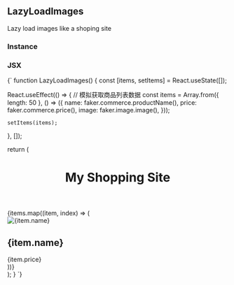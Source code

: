 <!-- Calculator-MDX-Documentation.mdx -->



## LazyLoadImages

Lazy load images like a shoping site

### Instance
<LazyLoadImages />

### JSX
<SyntaxHighlighter language="jsx" style={okaidia}>
  {`
function LazyLoadImages() {
  const [items, setItems] = React.useState([]);
 
  React.useEffect(() => {
    // 模拟获取商品列表数据
    const items = Array.from({ length: 50 }, () => ({
      name: faker.commerce.productName(),
      price: faker.commerce.price(),
      image: faker.image.image(),
    }));
 
    setItems(items);
  }, []);
 
  return (
    <div className="App">
      <header>
        <h1>My Shopping Site</h1>
      </header>
      <main>
        <div className="product-list">
          {items.map((item, index) => (
            <div className="product" key={index}>
              <LazyLoad>
                <img alt={item.name} src={item.image} />
              </LazyLoad>
              <h2>{item.name}</h2>
              <div className="price">{item.price}</div>
            </div>
          ))}
        </div>
      </main>
    </div>
  );
}
  `}
</SyntaxHighlighter>
